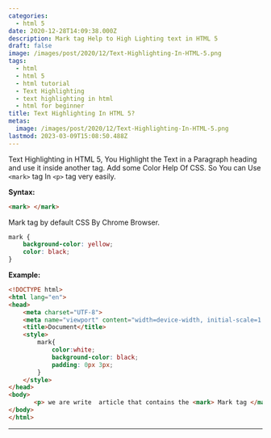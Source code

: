 ```yaml
---
categories:
  - html 5
date: 2020-12-28T14:09:38.000Z
description: Mark tag Help to High Lighting text in HTML 5
draft: false
image: /images/post/2020/12/Text-Highlighting-In-HTML-5.png
tags:
  - html
  - html 5
  - html tutorial
  - Text Highlighting
  - text highlighting in html
  - html for beginner
title: Text Highlighting In HTML 5?
metas:
  image: /images/post/2020/12/Text-Highlighting-In-HTML-5.png
lastmod: 2023-03-09T15:08:50.488Z
---
```


Text Highlighting in HTML 5, You Highlight the Text in a Paragraph heading and
use it inside another tag. Add some Color Help Of CSS. So You can Use `<mark>`
tag In `<p>` tag very easily.

**Syntax:**

```html
<mark> </mark>
```

Mark tag by default CSS By Chrome Browser.

```css
mark {
    background-color: yellow;
    color: black;
}
```

**Example:**

```html
<!DOCTYPE html>
<html lang="en">
<head>
    <meta charset="UTF-8">
    <meta name="viewport" content="width=device-width, initial-scale=1.0">
    <title>Document</title>
    <style>
        mark{
            color:white;
            background-color: black;
            padding: 0px 3px;
        }
    </style>
</head>
<body>
       <p> we are write  article that contains the <mark> Mark tag </mark> for Highlighting the text. you will make it easier to see it.</p>    
</body>
</html>
```

---

